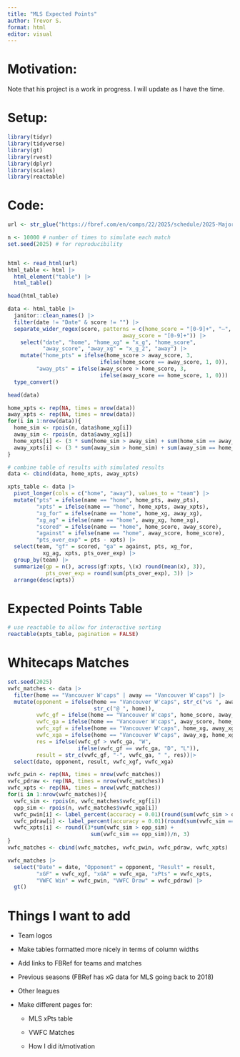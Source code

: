 ```yaml
---
title: "MLS Expected Points"
author: Trevor S.
format: html
editor: visual
---
```


# Motivation:

Note that his project is a work in progress. I will update as I have the time.

# Setup:

```r
library(tidyr)
library(tidyverse)
library(gt)
library(rvest)
library(dplyr)
library(scales)
library(reactable)
```

# Code:

```r
url <- str_glue("https://fbref.com/en/comps/22/2025/schedule/2025-Major-League-Soccer-Scores-and-Fixtures")

n <- 10000 # number of times to simulate each match
set.seed(2025) # for reproducibility


html <- read_html(url)
html_table <- html |> 
  html_element("table") |> 
  html_table() 

head(html_table)

data <- html_table |> 
  janitor::clean_names() |> 
  filter(date != "Date" & score != "") |>
  separate_wider_regex(score, patterns = c(home_score = "[0-9]+", "–", 
                                    away_score = "[0-9]+")) |>
    select("date", "home", "home_xg" = "x_g", "home_score", 
           "away_score", "away_xg" = "x_g_2", "away") |> 
    mutate("home_pts" = ifelse(home_score > away_score, 3, 
                             ifelse(home_score == away_score, 1, 0)), 
         "away_pts" = ifelse(away_score > home_score, 3, 
                             ifelse(away_score == home_score, 1, 0))) |>
  type_convert()

head(data)

home_xpts <- rep(NA, times = nrow(data))
away_xpts <- rep(NA, times = nrow(data))
for(i in 1:nrow(data)){
  home_sim <- rpois(n, data$home_xg[i])
  away_sim <- rpois(n, data$away_xg[i])
  home_xpts[i] <- (3 * sum(home_sim > away_sim) + sum(home_sim == away_sim))/n
  away_xpts[i] <- (3 * sum(away_sim > home_sim) + sum(away_sim == home_sim))/n
}

# combine table of results with simulated results
data <- cbind(data, home_xpts, away_xpts) 

xpts_table <- data |>
  pivot_longer(cols = c("home", "away"), values_to = "team") |> 
  mutate("pts" = ifelse(name == "home", home_pts, away_pts),
         "xpts" = ifelse(name == "home", home_xpts, away_xpts), 
         "xg_for" = ifelse(name == "home", home_xg, away_xg), 
         "xg_ag" = ifelse(name == "home", away_xg, home_xg), 
         "scored" = ifelse(name == "home", home_score, away_score), 
         "against" = ifelse(name == "home", away_score, home_score), 
         "pts_over_exp" = pts - xpts) |>
  select(team, "gf" = scored, "ga" = against, pts, xg_for, 
           xg_ag, xpts, pts_over_exp) |> 
  group_by(team) |> 
  summarize(gp = n(), across(gf:xpts, \(x) round(mean(x), 3)), 
            pts_over_exp = round(sum(pts_over_exp), 3)) |> 
  arrange(desc(xpts))
```

# Expected Points Table

```r
# use reactable to allow for interactive sorting
reactable(xpts_table, pagination = FALSE)
```

# Whitecaps Matches

```r
set.seed(2025)
vwfc_matches <- data |> 
  filter(home == "Vancouver W'caps" | away == "Vancouver W'caps") |> 
  mutate(opponent = ifelse(home == "Vancouver W'caps", str_c("vs ", away), 
                           str_c("@ ", home)), 
         vwfc_gf = ifelse(home == "Vancouver W'caps", home_score, away_score),
         vwfc_ga = ifelse(home == "Vancouver W'caps", away_score, home_score),
         vwfc_xgf = ifelse(home == "Vancouver W'caps", home_xg, away_xg),
         vwfc_xga = ifelse(home == "Vancouver W'caps", away_xg, home_xg),
         res = ifelse(vwfc_gf > vwfc_ga, "W", 
                      ifelse(vwfc_gf == vwfc_ga, "D", "L")), 
         result = str_c(vwfc_gf, "-", vwfc_ga, " ", res))|> 
  select(date, opponent, result, vwfc_xgf, vwfc_xga)

vwfc_pwin <- rep(NA, times = nrow(vwfc_matches))
vwfc_pdraw <- rep(NA, times = nrow(vwfc_matches))
vwfc_xpts <- rep(NA, times = nrow(vwfc_matches))
for(i in 1:nrow(vwfc_matches)){
  vwfc_sim <- rpois(n, vwfc_matches$vwfc_xgf[i])
  opp_sim <- rpois(n, vwfc_matches$vwfc_xga[i])
  vwfc_pwin[i] <- label_percent(accuracy = 0.01)(round(sum(vwfc_sim > opp_sim) / n, 4))
  vwfc_pdraw[i] <- label_percent(accuracy = 0.01)(round(sum(vwfc_sim == opp_sim) / n, 4))
  vwfc_xpts[i] <- round((3*sum(vwfc_sim > opp_sim) + 
                          sum(vwfc_sim == opp_sim))/n, 3)
}
vwfc_matches <- cbind(vwfc_matches, vwfc_pwin, vwfc_pdraw, vwfc_xpts)

vwfc_matches |> 
  select("Date" = date, "Opponent" = opponent, "Result" = result, 
         "xGF" = vwfc_xgf, "xGA" = vwfc_xga, "xPts" = vwfc_xpts, 
         "VWFC Win" = vwfc_pwin, "VWFC Draw" = vwfc_pdraw) |> 
  gt()
```

# Things I want to add

-   Team logos

-   Make tables formatted more nicely in terms of column widths

-   Add links to FBRef for teams and matches

-   Previous seasons (FBRef has xG data for MLS going back to 2018)

-   Other leagues

-   Make different pages for:

    -   MLS xPts table

    -   VWFC Matches

    -   How I did it/motivation
